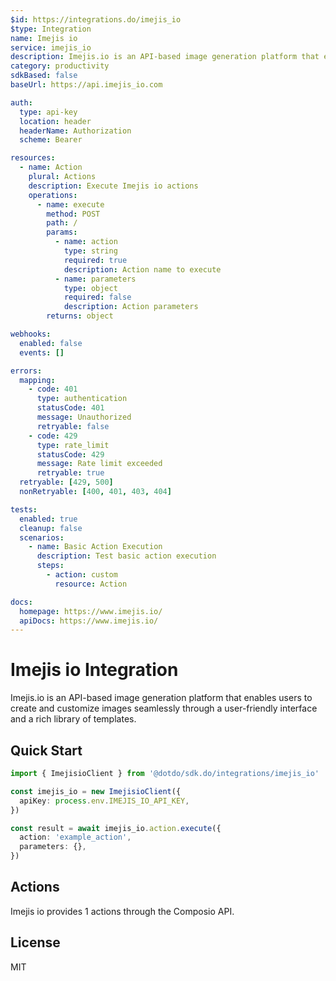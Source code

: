 ```yaml
---
$id: https://integrations.do/imejis_io
$type: Integration
name: Imejis io
service: imejis_io
description: Imejis.io is an API-based image generation platform that enables users to create and customize images seamlessly through a user-friendly interface and a rich library of templates.
category: productivity
sdkBased: false
baseUrl: https://api.imejis_io.com

auth:
  type: api-key
  location: header
  headerName: Authorization
  scheme: Bearer

resources:
  - name: Action
    plural: Actions
    description: Execute Imejis io actions
    operations:
      - name: execute
        method: POST
        path: /
        params:
          - name: action
            type: string
            required: true
            description: Action name to execute
          - name: parameters
            type: object
            required: false
            description: Action parameters
        returns: object

webhooks:
  enabled: false
  events: []

errors:
  mapping:
    - code: 401
      type: authentication
      statusCode: 401
      message: Unauthorized
      retryable: false
    - code: 429
      type: rate_limit
      statusCode: 429
      message: Rate limit exceeded
      retryable: true
  retryable: [429, 500]
  nonRetryable: [400, 401, 403, 404]

tests:
  enabled: true
  cleanup: false
  scenarios:
    - name: Basic Action Execution
      description: Test basic action execution
      steps:
        - action: custom
          resource: Action

docs:
  homepage: https://www.imejis.io/
  apiDocs: https://www.imejis.io/
---
```


# Imejis io Integration

Imejis.io is an API-based image generation platform that enables users to create and customize images seamlessly through a user-friendly interface and a rich library of templates.

## Quick Start

```typescript
import { ImejisioClient } from '@dotdo/sdk.do/integrations/imejis_io'

const imejis_io = new ImejisioClient({
  apiKey: process.env.IMEJIS_IO_API_KEY,
})

const result = await imejis_io.action.execute({
  action: 'example_action',
  parameters: {},
})
```

## Actions

Imejis io provides 1 actions through the Composio API.

## License

MIT
